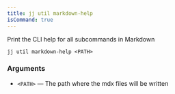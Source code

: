 ```yaml
---
title: jj util markdown-help
isCommand: true
---
```


Print the CLI help for all subcommands in Markdown

```shell title="Usage"
jj util markdown-help <PATH>
```

### Arguments

- `<PATH>` — The path where the mdx files will be written

